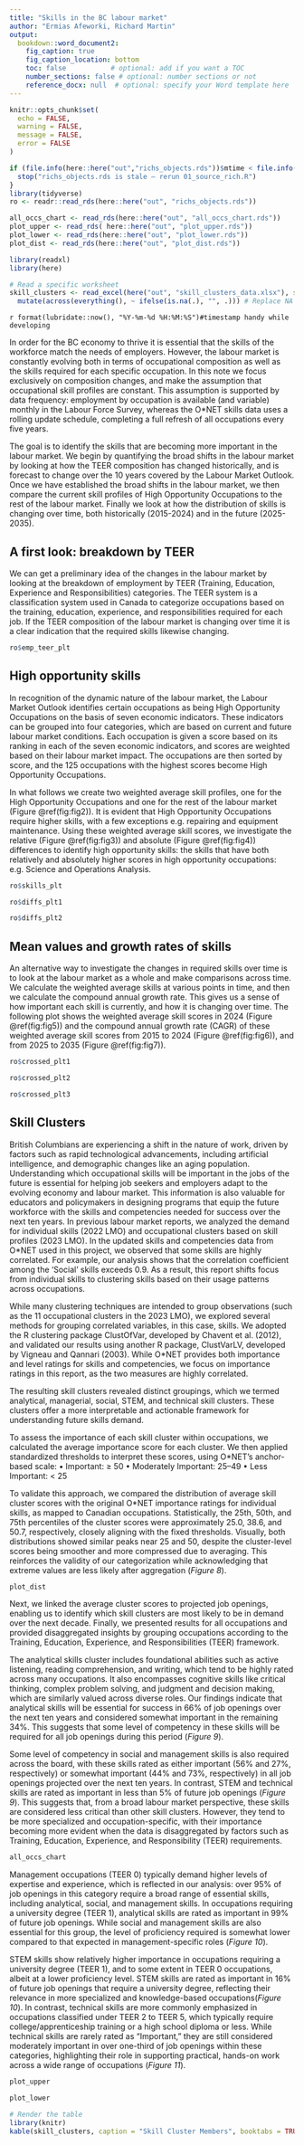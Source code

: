 ```yaml
---
title: "Skills in the BC labour market"
author: "Ermias Afeworki, Richard Martin"
output:
  bookdown::word_document2:
    fig_caption: true
    fig_caption_location: bottom
    toc: false           # optional: add if you want a TOC
    number_sections: false # optional: number sections or not
    reference_docx: null  # optional: specify your Word template here
---
```


```r
knitr::opts_chunk$set(
  echo = FALSE,
  warning = FALSE,
  message = FALSE,
  error = FALSE
)

if (file.info(here::here("out","richs_objects.rds"))$mtime < file.info("01_source_rich.R")$mtime) {
  stop("richs_objects.rds is stale — rerun 01_source_rich.R")
}
library(tidyverse)
ro <- readr::read_rds(here::here("out", "richs_objects.rds"))

all_occs_chart <- read_rds(here::here("out", "all_occs_chart.rds"))
plot_upper <- read_rds( here::here("out", "plot_upper.rds"))
plot_lower <- read_rds(here::here("out", "plot_lower.rds"))
plot_dist <- read_rds(here::here("out", "plot_dist.rds"))

library(readxl)
library(here)

# Read a specific worksheet
skill_clusters <- read_excel(here("out", "skill_clusters_data.xlsx"), sheet = "skill_clusters_tbl") |> 
  mutate(across(everything(), ~ ifelse(is.na(.), "", .))) # Replace NA with blank space


```

`r format(lubridate::now(), "%Y-%m-%d %H:%M:%S")#timestamp handy while developing`

In order for the BC economy to thrive it is essential that the skills of the workforce match the needs of employers. However, the labour market is constantly evolving both in terms of occupational composition as well as the skills required for each specific occupation. In this note we focus exclusively on composition changes, and make the assumption that occupational skill profiles are constant. This assumption is supported by data frequency: employment by occupation is available (and variable) monthly in the Labour Force Survey, whereas the O\*NET skills data uses a rolling update schedule, completing a full refresh of all occupations every five years.

The goal is to identify the skills that are becoming more important in the labour market. We begin by quantifying the broad shifts in the labour market by looking at how the TEER composition has changed historically, and is forecast to change over the 10 years covered by the Labour Market Outlook. Once we have established the broad shifts in the labour market, we then compare the current skill profiles of High Opportunity Occupations to the rest of the labour market. Finally we look at how the distribution of skills is changing over time, both historically (2015-2024) and in the future (2025-2035).

## A first look: breakdown by TEER

We can get a preliminary idea of the changes in the labour market by looking at the breakdown of employment by TEER (Training, Education, Experience and Responsibilities) categories. The TEER system is a classification system used in Canada to categorize occupations based on the training, education, experience, and responsibilities required for each job. If the TEER composition of the labour market is changing over time it is a clear indication that the required skills likewise changing.

```r
ro$emp_teer_plt 
```

## High opportunity skills

In recognition of the dynamic nature of the labour market, the Labour Market Outlook identifies certain occupations as being High Opportunity Occupations on the basis of seven economic indicators. These indicators can be grouped into four categories, which are based on current and future labour market conditions. Each occupation is given a score based on its ranking in each of the seven economic indicators, and scores are weighted based on their labour market impact. The occupations are then sorted by score, and the 125 occupations with the highest scores become High Opportunity Occupations.

In what follows we create two weighted average skill profiles, one for the High Opportunity Occupations and one for the rest of the labour market (Figure \@ref(fig:fig2)). It is evident that High Opportunity Occupations require higher skills, with a few exceptions e.g. repairing and equipment maintenance. Using these weighted average skill scores, we investigate the relative (Figure \@ref(fig:fig3)) and absolute (Figure \@ref(fig:fig4)) differences to identify high opportunity skills: the skills that have both relatively and absolutely higher scores in high opportunity occupations: e.g. Science and Operations Analysis. 

```r
ro$skills_plt
```

```r
ro$diffs_plt1
```

```r
ro$diffs_plt2
```

## Mean values and growth rates of skills

An alternative way to investigate the changes in required skills over time is to look at the labour market as a whole and make comparisons across time. We calculate the weighted average skills at various points in time, and then we calculate the compound annual growth rate.  This gives us a sense of how important each skill is currently, and how it is changing over time. The following plot shows the weighted average skill scores in 2024 (Figure \@ref(fig:fig5)) and the compound annual growth rate (CAGR) of these weighted average skill scores from 2015 to 2024 (Figure \@ref(fig:fig6)), and from 2025 to 2035 (Figure \@ref(fig:fig7)).

```r
ro$crossed_plt1
```

```r
ro$crossed_plt2
```

```r
ro$crossed_plt3 
```

## Skill Clusters

British Columbians are experiencing a shift in the nature of work, driven by factors such as rapid technological advancements, including artificial intelligence, and demographic changes like an aging population. Understanding which occupational skills will be important in the jobs of the future is essential for helping job seekers and employers adapt to the evolving economy and labour market. This information is also valuable for educators and policymakers in designing programs that equip the future workforce with the skills and competencies needed for success over the next ten years.
In previous labour market reports, we analyzed the demand for individual skills (2022 LMO) and occupational clusters based on skill profiles (2023 LMO). In the updated skills and competencies data from O*NET used in this project, we observed that some skills are highly correlated. For example, our analysis shows that the correlation coefficient among the ‘Social’ skills exceeds 0.9. As a result, this report shifts focus from individual skills to clustering skills based on their usage patterns across occupations.

While many clustering techniques are intended to group observations (such as the 11 occupational clusters in the 2023 LMO), we explored several methods for grouping correlated variables, in this case, skills. We adopted the R clustering package ClustOfVar, developed by Chavent et al. (2012), and validated our results using another R package, ClustVarLV, developed by Vigneau and Qannari (2003). While O*NET provides both importance and level ratings for skills and competencies, we focus on importance ratings in this report, as the two measures are highly correlated.

The resulting skill clusters revealed distinct groupings, which we termed analytical, managerial, social, STEM, and technical skill clusters. These clusters offer a more interpretable and actionable framework for understanding future skills demand.

To assess the importance of each skill cluster within occupations, we calculated the average importance score for each cluster. We then applied standardized thresholds to interpret these scores, using O*NET’s anchor-based scale:
•	Important: ≥ 50
•	Moderately Important: 25–49
•	Less Important: < 25

To validate this approach, we compared the distribution of average skill cluster scores with the original O*NET importance ratings for individual skills, as mapped to Canadian occupations. Statistically, the 25th, 50th, and 75th percentiles of the cluster scores were approximately 25.0, 38.6, and 50.7, respectively, closely aligning with the fixed thresholds. Visually, both distributions showed similar peaks near 25 and 50, despite the cluster-level scores being smoother and more compressed due to averaging. This reinforces the validity of our categorization while acknowledging that extreme values are less likely after aggregation (_Figure 8_).



```r
plot_dist
```

Next, we linked the average cluster scores to projected job openings, enabling us to identify which skill clusters are most likely to be in demand over the next decade. Finally, we presented results for all occupations and provided disaggregated insights by grouping occupations according to the Training, Education, Experience, and Responsibilities (TEER) framework.

The analytical skills cluster includes foundational abilities such as active listening, reading comprehension, and writing, which tend to be highly rated across many occupations. It also encompasses cognitive skills like critical thinking, complex problem solving, and judgment and decision making, which are similarly valued across diverse roles. Our findings indicate that analytical skills will be essential for success in 66% of job openings over the next ten years and considered somewhat important in the remaining 34%. This suggests that some level of competency in these skills will be required for all job openings during this period (*Figure 9*).

Some level of competency in social and management skills is also required across the board, with these skills rated as either important (56% and 27%, respectively) or somewhat important (44% and 73%, respectively) in all job openings projected over the next ten years. In contrast, STEM and technical skills are rated as important in less than 5% of future job openings (*Figure 9*). This suggests that, from a broad labour market perspective, these skills are considered less critical than other skill clusters. However, they tend to be more specialized and occupation-specific, with their importance becoming more evident when the data is disaggregated by factors such as Training, Education, Experience, and Responsibility (TEER) requirements.



```r
all_occs_chart
```

Management occupations (TEER 0) typically demand higher levels of expertise and experience, which is reflected in our analysis: over 95% of job openings in this category require a broad range of essential skills, including analytical, social, and management skills. In occupations requiring a university degree (TEER 1), analytical skills are rated as important in 99% of future job openings. While social and management skills are also essential for this group, the level of proficiency required is somewhat lower compared to that expected in management-specific roles (*Figure 10*).

STEM skills show relatively higher importance in occupations requiring a university degree (TEER 1), and to some extent in TEER 0 occupations, albeit at a lower proficiency level. STEM skills are rated as important in 16% of future job openings that require a university degree, reflecting their relevance in more specialized and knowledge-based occupations(*Figure 10*). In contrast, technical skills are more commonly emphasized in occupations classified under TEER 2 to TEER 5, which typically require college/apprenticeship training or a high school diploma or less. While technical skills are rarely rated as “Important,” they are still considered moderately important in over one-third of job openings within these categories, highlighting their role in supporting practical, hands-on work across a wide range of occupations (*Figure 11*).


```r
plot_upper
```

```r
plot_lower
```

```r
# Render the table
library(knitr)
kable(skill_clusters, caption = "Skill Cluster Members", booktabs = TRUE)
```

